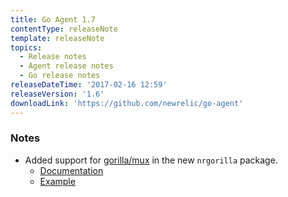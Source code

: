```yaml
---
title: Go Agent 1.7
contentType: releaseNote
template: releaseNote
topics:
  - Release notes
  - Agent release notes
  - Go release notes
releaseDateTime: '2017-02-16 12:59'
releaseVersion: '1.6'
downloadLink: 'https://github.com/newrelic/go-agent'
---
```


### Notes

* Added support for [gorilla/mux](http://github.com/gorilla/mux) in the new `nrgorilla` package.
  * [Documentation](http://godoc.org/github.com/newrelic/go-agent/_integrations/nrgorilla/v1)
  * [Example](https://github.com/newrelic/go-agent/blob/master/examples/_gorilla/main.go)
